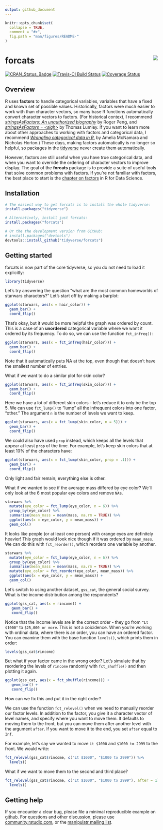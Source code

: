 ```yaml
---
output: github_document
---
```


<!-- README.md is generated from README.Rmd. Please edit that file -->

```r
knitr::opts_chunk$set(
  collapse = TRUE,
  comment = "#>",
  fig.path = "man/figures/README-"
)
```

# forcats <img src="man/figures/logo.png" align="right" />

[![CRAN_Status_Badge](http://www.r-pkg.org/badges/version/forcats)](https://cran.r-project.org/package=forcats)
[![Travis-CI Build Status](https://travis-ci.org/tidyverse/forcats.svg?branch=master)](https://travis-ci.org/tidyverse/forcats)
[![Coverage Status](https://img.shields.io/codecov/c/github/tidyverse/forcats/master.svg)](https://codecov.io/github/tidyverse/forcats?branch=master)

## Overview

R uses __factors__ to handle categorical variables, variables that have a fixed and known set of possible values. Historically, factors were much easier to work with than character vectors, so many base R functions automatically convert character vectors to factors. (For historical context, I recommend [_stringsAsFactors: An unauthorized biography_](http://simplystatistics.org/2015/07/24/stringsasfactors-an-unauthorized-biography/) by Roger Peng, and [_stringsAsFactors = \<sigh\>_](http://notstatschat.tumblr.com/post/124987394001/stringsasfactors-sigh) by Thomas Lumley.  If you want to learn more about other approaches to working with factors and categorical data, I recommend [_Wrangling categorical data in R_](https://peerj.com/preprints/3163/), by Amelia McNamara and Nicholas Horton.) These days, making factors automatically is no longer so helpful, so packages in the [tidyverse](http://tidyverse.org) never create them automatically.

However, factors are still useful when you have true categorical data, and when you want to override the ordering of character vectors to improve display. The goal of the __forcats__ package is to provide a suite of useful tools that solve common problems with factors. If you're not familiar with factors, the best place to start is the [chapter on factors](http://r4ds.had.co.nz/factors.html) in R for Data Science.

## Installation

```R
# The easiest way to get forcats is to install the whole tidyverse:
install.packages("tidyverse")

# Alternatively, install just forcats:
install.packages("forcats")

# Or the the development version from GitHub:
# install.packages("devtools")
devtools::install_github("tidyverse/forcats")
```

## Getting started

forcats is now part of the core tidyverse, so you do not need to load it explicitly:

```r
library(tidyverse)
```

Let's try answering the question "what are the most common homeworlds of starwars characters?" Let's start off by making a barplot:

```r
ggplot(starwars, aes(x = hair_color)) + 
  geom_bar() + 
  coord_flip()
```

That's okay, but it would be more helpful the graph was ordered by count. This is a case of an **unordered** categorical variable where we want it ordered by its frequency. To do so, we can use the function `fct_infreq()`: 

```r
ggplot(starwars, aes(x = fct_infreq(hair_color))) + 
  geom_bar() + 
  coord_flip()
```

Note that it automatically puts NA at the top, even though that doesn't have the smallest number of entries. 

What if we want to do a similar plot for skin color? 

```r
ggplot(starwars, aes(x = fct_infreq(skin_color))) + 
  geom_bar() + 
  coord_flip()
```

Here we have a lot of different skin colors - let's reduce it to only be the top 5. We can use `fct_lump()` to "lump" all the infrequent colors into one factor, "other." The argument `n` is the number of levels we want to keep.

```r
ggplot(starwars, aes(x = fct_lump(skin_color, n = 5))) + 
  geom_bar() + 
  coord_flip()
```

We could also have used `prop` instead, which keeps all the levels that appear at least `prop` of the time. For example, let's keep skin colors that at least 10% of the characters have: 

```r
ggplot(starwars, aes(x = fct_lump(skin_color, prop = .1))) + 
  geom_bar() + 
  coord_flip()
```

Only light and fair remain; everything else is other. 

What if we wanted to see if the average mass differed by eye color? We'll only look at the 6 most popular eye colors and remove `NA`s.  

```r
starwars %>%
  mutate(eye_color = fct_lump(eye_color, n = 6)) %>%
  group_by(eye_color) %>%
  summarise(mean_mass = mean(mass, na.rm = TRUE)) %>%
  ggplot(aes(x = eye_color, y = mean_mass)) + 
  geom_col()
```

It looks like people (or at least one person) with orange eyes are definitely heavier! This graph would look nice though if it was ordered by `mean_mass`. We can do this with `fct_reorder()`, which reorders one variable by another. 

```r
starwars %>%
  mutate(eye_color = fct_lump(eye_color, n = 6)) %>%
  group_by(eye_color) %>%
  summarise(mean_mass = mean(mass, na.rm = TRUE)) %>%
  mutate(eye_color = fct_reorder(eye_color, mean_mass)) %>%
  ggplot(aes(x = eye_color, y = mean_mass)) + 
  geom_col()
```

Let's switch to using another dataset, `gss_cat`, the general social survey. What is the income distribution among the respondents? 

```r
ggplot(gss_cat, aes(x = rincome)) +
   geom_bar() + 
   coord_flip()
```

Notice that the income levels are in the correct order - they go from `"Lt $1000"` to `$25,000 or more`. This is not a coicidence. When you're working with ordinal data, where there is an order, you can have an ordered factor. You can examine them with the base function `levels()`, which prints them in order:

```r
levels(gss_cat$rincome)
```

But what if your factor came in the wrong order? Let's simulate that by reordering the levels of `rincome` randomly with `fct_shuffle()` and then plotting it again.

```r
ggplot(gss_cat, aes(x = fct_shuffle(rincome))) +
   geom_bar() + 
   coord_flip()
```

How can we fix this and put it in the right order?

We can use the function `fct_relevel()` when we need to manually reorder our factor levels. In addition to the factor, you give it a character vector of level names, and specify where you want to move them. It defaults to moving them to the front, but you can move them after another level with the argument `after`. If you want to move it to the end, you set `after` equal to `Inf`. 

For example, let's say we wanted to move `Lt $1000` and `$1000 to 2999` to the front. We would write:

```r
fct_relevel(gss_cat$rincome, c("Lt $1000", "$1000 to 2999")) %>%
  levels()
```

What if we want to move them to the second and third place? 

```r
fct_relevel(gss_cat$rincome, c("Lt $1000", "$1000 to 2999"), after = 1) %>%
  levels()
```

## Getting help

If you encounter a clear bug, please file a minimal reproducible example on [github](https://github.com/tidyverse/dplyr/issues). For questions and other discussion, please use [community.rstudio.com](https://community.rstudio.com/), or the [manipulatr mailing list](https://groups.google.com/group/manipulatr).
